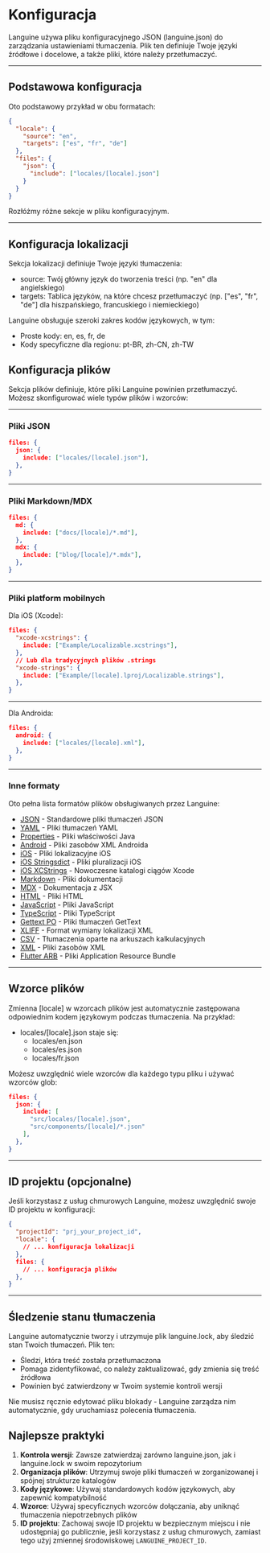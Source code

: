 # Konfiguracja

Languine używa pliku konfiguracyjnego JSON (languine.json) do zarządzania ustawieniami tłumaczenia. Plik ten definiuje Twoje języki źródłowe i docelowe, a także pliki, które należy przetłumaczyć.

---

## Podstawowa konfiguracja

Oto podstawowy przykład w obu formatach:

```json title="languine.json"
{
  "locale": {
    "source": "en",
    "targets": ["es", "fr", "de"]
  },
  "files": {
    "json": {
      "include": ["locales/[locale].json"]
    }
  }
}
```

Rozłóżmy różne sekcje w pliku konfiguracyjnym.

---

## Konfiguracja lokalizacji

Sekcja lokalizacji definiuje Twoje języki tłumaczenia:

- source: Twój główny język do tworzenia treści (np. "en" dla angielskiego)
- targets: Tablica języków, na które chcesz przetłumaczyć (np. ["es", "fr", "de"] dla hiszpańskiego, francuskiego i niemieckiego)

Languine obsługuje szeroki zakres kodów językowych, w tym:
- Proste kody: en, es, fr, de
- Kody specyficzne dla regionu: pt-BR, zh-CN, zh-TW

## Konfiguracja plików

Sekcja plików definiuje, które pliki Languine powinien przetłumaczyć. Możesz skonfigurować wiele typów plików i wzorców:

---

### Pliki JSON
```json
files: {
  json: {
    include: ["locales/[locale].json"],
  },
}
```

---

### Pliki Markdown/MDX
```json
files: {
  md: {
    include: ["docs/[locale]/*.md"],
  },
  mdx: {
    include: ["blog/[locale]/*.mdx"],
  },
}
```

---

### Pliki platform mobilnych

Dla iOS (Xcode):
```json
files: {
  "xcode-xcstrings": {
    include: ["Example/Localizable.xcstrings"],
  },
  // Lub dla tradycyjnych plików .strings
  "xcode-strings": {
    include: ["Example/[locale].lproj/Localizable.strings"],
  },
}
```

---

Dla Androida:
```json
files: {
  android: {
    include: ["locales/[locale].xml"],
  },
}
```

---

### Inne formaty

Oto pełna lista formatów plików obsługiwanych przez Languine:

- [JSON](/docs/json) - Standardowe pliki tłumaczeń JSON
- [YAML](/docs/yaml) - Pliki tłumaczeń YAML
- [Properties](/docs/properties) - Pliki właściwości Java
- [Android](/docs/android) - Pliki zasobów XML Androida
- [iOS](/docs/ios) - Pliki lokalizacyjne iOS
- [iOS Stringsdict](/docs/xcode-stringsdict) - Pliki pluralizacji iOS
- [iOS XCStrings](/docs/xcode-xcstrings) - Nowoczesne katalogi ciągów Xcode
- [Markdown](/docs/md) - Pliki dokumentacji
- [MDX](/docs/mdx) - Dokumentacja z JSX
- [HTML](/docs/html) - Pliki HTML
- [JavaScript](/docs/js) - Pliki JavaScript
- [TypeScript](/docs/ts) - Pliki TypeScript
- [Gettext PO](/docs/po) - Pliki tłumaczeń GetText
- [XLIFF](/docs/xliff) - Format wymiany lokalizacji XML
- [CSV](/docs/csv) - Tłumaczenia oparte na arkuszach kalkulacyjnych
- [XML](/docs/xml) - Pliki zasobów XML
- [Flutter ARB](/docs/arb) - Pliki Application Resource Bundle

---

## Wzorce plików

Zmienna [locale] w wzorcach plików jest automatycznie zastępowana odpowiednim kodem językowym podczas tłumaczenia. Na przykład:

- locales/[locale].json staje się:
  - locales/en.json
  - locales/es.json
  - locales/fr.json

Możesz uwzględnić wiele wzorców dla każdego typu pliku i używać wzorców glob:
```json
files: {
  json: {
    include: [
      "src/locales/[locale].json",
      "src/components/[locale]/*.json"
    ],
  },
}
```

---

## ID projektu (opcjonalne)

Jeśli korzystasz z usług chmurowych Languine, możesz uwzględnić swoje ID projektu w konfiguracji:

```json
{
  "projectId": "prj_your_project_id",
  "locale": {
    // ... konfiguracja lokalizacji
  },
  files: {
    // ... konfiguracja plików
  },
}
```

---

## Śledzenie stanu tłumaczenia

Languine automatycznie tworzy i utrzymuje plik languine.lock, aby śledzić stan Twoich tłumaczeń. Plik ten:

- Śledzi, która treść została przetłumaczona
- Pomaga zidentyfikować, co należy zaktualizować, gdy zmienia się treść źródłowa
- Powinien być zatwierdzony w Twoim systemie kontroli wersji

Nie musisz ręcznie edytować pliku blokady - Languine zarządza nim automatycznie, gdy uruchamiasz polecenia tłumaczenia.

## Najlepsze praktyki

1. **Kontrola wersji**: Zawsze zatwierdzaj zarówno languine.json, jak i languine.lock w swoim repozytorium
2. **Organizacja plików**: Utrzymuj swoje pliki tłumaczeń w zorganizowanej i spójnej strukturze katalogów
3. **Kody językowe**: Używaj standardowych kodów językowych, aby zapewnić kompatybilność
4. **Wzorce**: Używaj specyficznych wzorców dołączania, aby uniknąć tłumaczenia niepotrzebnych plików
5. **ID projektu**: Zachowaj swoje ID projektu w bezpiecznym miejscu i nie udostępniaj go publicznie, jeśli korzystasz z usług chmurowych, zamiast tego użyj zmiennej środowiskowej `LANGUINE_PROJECT_ID`.
